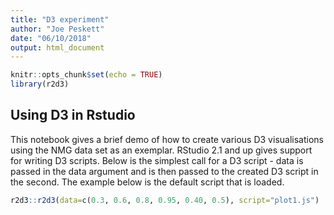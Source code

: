 ```yaml
---
title: "D3 experiment"
author: "Joe Peskett"
date: "06/10/2018"
output: html_document
---
```


```r
knitr::opts_chunk$set(echo = TRUE)
library(r2d3)
```



## Using D3 in Rstudio

This notebook gives a brief demo of how to create various D3 visualisations using the NMG data set as an exemplar. RStudio 2.1 and up gives support for writing D3 scripts. Below is the simplest call for a D3 script - data is passed in the data argument and is then passed to the created D3 script in the second. The example below is the default script that is loaded. 

```r
r2d3::r2d3(data=c(0.3, 0.6, 0.8, 0.95, 0.40, 0.5), script="plot1.js")
```



